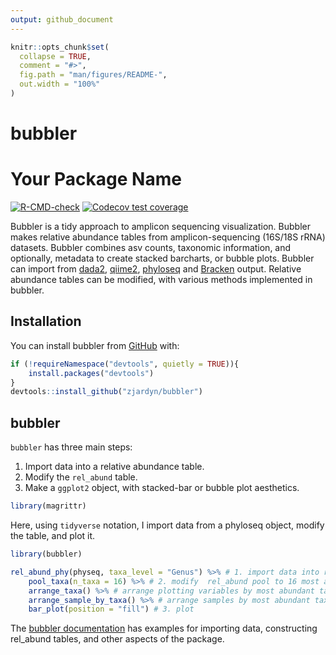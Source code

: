 ```yaml
---
output: github_document
---
```


<!-- README.md is generated from README.Rmd. Please edit that file -->

```r
knitr::opts_chunk$set(
  collapse = TRUE,
  comment = "#>",
  fig.path = "man/figures/README-",
  out.width = "100%"
)
```

# bubbler

<!-- badges: start -->
# Your Package Name

[![R-CMD-check](https://github.com/zjardyn/bubbler/workflows/R-CMD-check/badge.svg)](https://github.com/zjardyn/bubbler/actions)
[![Codecov test coverage](https://codecov.io/gh/zjardyn/bubbler/main/graph/badge.svg)](https://codecov.io/gh/zjardyn/bubbler?branch=main)
<!-- badges: end -->

Bubbler is a tidy approach to amplicon sequencing visualization. Bubbler makes relative abundance tables from amplicon-sequencing (16S/18S rRNA) datasets. Bubbler combines asv counts, taxonomic information, and optionally, metadata to create stacked barcharts, or bubble plots. Bubbler can import from [dada2](https://github.com/benjjneb/dada2), [qiime2](https://github.com/qiime2/qiime2), [phyloseq](https://joey711.github.io/phyloseq/) and [Bracken](https://github.com/jenniferlu717/Bracken) output. Relative abundance tables can be modified, with various methods implemented in bubbler.  

## Installation

You can install bubbler from [GitHub](https://github.com/) with:

``` r
if (!requireNamespace("devtools", quietly = TRUE)){
    install.packages("devtools")
}
devtools::install_github("zjardyn/bubbler")
```

## bubbler 

`bubbler` has three main steps: 

1. Import data into a relative abundance table.
2. Modify the `rel_abund` table. 
3. Make a `ggplot2` object, with stacked-bar or bubble plot aesthetics.
    
```r
library(magrittr)
```

Here, using `tidyverse` notation, I import data from a phyloseq object, modify the table, and plot it. 

```r
library(bubbler)

rel_abund_phy(physeq, taxa_level = "Genus") %>% # 1. import data into rel_abund.
    pool_taxa(n_taxa = 16) %>% # 2. modify  rel_abund pool to 16 most abundant taxa
    arrange_taxa() %>% # arrange plotting variables by most abundant taxa.
    arrange_sample_by_taxa() %>% # arrange samples by most abundant taxa
    bar_plot(position = "fill") # 3. plot
```


The [bubbler documentation](https://zjardyn.github.io/bubbler/) has examples for importing data, constructing rel_abund tables, and other aspects of the package. 



<!-- You'll still need to render `README.Rmd` regularly, to keep `README.md` up-to-date. `devtools::build_readme()` is handy for this. -->



<!-- In that case, don't forget to commit and push the resulting figure files, so they display on GitHub and CRAN. -->
